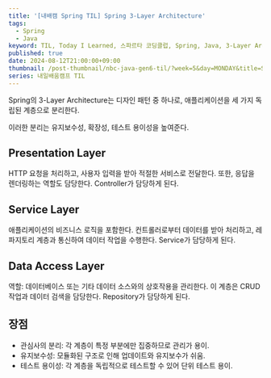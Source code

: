 ```yaml
---
title: '[내배캠 Spring TIL] Spring 3-Layer Architecture'
tags:
  - Spring
  - Java
keyword: TIL, Today I Learned, 스파르타 코딩클럽, Spring, Java, 3-Layer Architecture
published: true
date: 2024-08-12T21:00:00+09:00
thumbnail: /post-thumbnail/nbc-java-gen6-til/?week=5&day=MONDAY&title=Spring 3-Layer Architecture
series: 내일배움캠프 TIL
---
```


Spring의 3-Layer Architecture는 디자인 패턴 중 하나로, 애플리케이션을 세 가지 독립된 계층으로 분리한다.

이러한 분리는 유지보수성, 확장성, 테스트 용이성을 높여준다.

## Presentation Layer

HTTP 요청을 처리하고, 사용자 입력을 받아 적절한 서비스로 전달한다. 또한, 응답을 렌더링하는 역할도 담당한다.
Controller가 담당하게 된다.

## Service Layer

애플리케이션의 비즈니스 로직을 포함한다. 컨트롤러로부터 데이터를 받아 처리하고, 레파지토리 계층과 통신하여 데이터 작업을 수행한다.
Service가 담당하게 된다.

## Data Access Layer

역할: 데이터베이스 또는 기타 데이터 소스와의 상호작용을 관리한다. 이 계층은 CRUD 작업과 데이터 검색을 담당한다.
Repository가 담당하게 된다.

## 장점

- 관심사의 분리: 각 계층이 특정 부분에만 집중하므로 관리가 용이.
- 유지보수성: 모듈화된 구조로 인해 업데이트와 유지보수가 쉬움.
- 테스트 용이성: 각 계층을 독립적으로 테스트할 수 있어 단위 테스트 용이.
